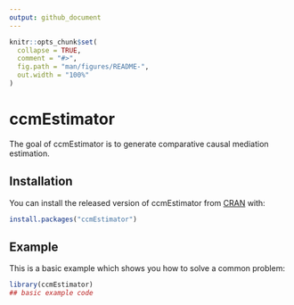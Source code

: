 ```yaml
---
output: github_document
---
```


<!-- README.md is generated from README.Rmd. Please edit that file -->

```r
knitr::opts_chunk$set(
  collapse = TRUE,
  comment = "#>",
  fig.path = "man/figures/README-",
  out.width = "100%"
)
```

# ccmEstimator

<!-- badges: start -->
<!-- badges: end -->

The goal of ccmEstimator is to generate comparative causal mediation estimation.

## Installation

You can install the released version of ccmEstimator from [CRAN](https://CRAN.R-project.org) with:

``` r
install.packages("ccmEstimator")
```

## Example

This is a basic example which shows you how to solve a common problem:

```r
library(ccmEstimator)
## basic example code
```

